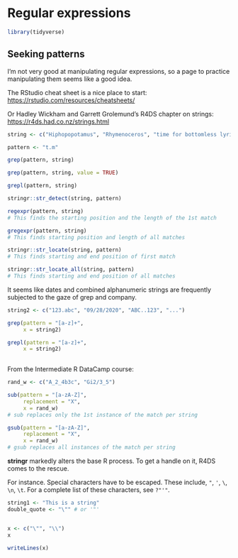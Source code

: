 # Regular expressions  {#regex}

```r
library(tidyverse)
```

## Seeking patterns

I'm not very good at manipulating regular expressions, so a page to practice manipulating them seems like a good idea. 

The RStudio cheat sheet is a nice place to start: <https://rstudio.com/resources/cheatsheets/>

Or Hadley Wickham and Garrett Grolemund's R4DS chapter on strings: <https://r4ds.had.co.nz/strings.html>

```r
string <- c("Hiphopopotamus", "Rhymenoceros", "time for bottomless lyrics")

pattern <- "t.m"

grep(pattern, string)

grep(pattern, string, value = TRUE)

grepl(pattern, string)

stringr::str_detect(string, pattern)

regexpr(pattern, string)
# This finds the starting position and the length of the 1st match

gregexpr(pattern, string)
# This finds starting position and length of all matches

stringr::str_locate(string, pattern)
# This finds starting and end position of first match

stringr::str_locate_all(string, pattern)
# This finds starting and end position of all matches
```

It seems like dates and combined alphanumeric strings are frequently subjected to the gaze of grep and company. 

```r
string2 <- c("123.abc", "09/28/2020", "ABC..123", "...")

grep(pattern = "[a-z]+", 
     x = string2)

grepl(pattern = "[a-z]+", 
     x = string2)
  
```

From the Intermediate R DataCamp course:

```r
rand_w <- c("A_2_4b3c", "Gi2/3_5")

sub(pattern = "[a-zA-Z]",
     replacement = "X",
     x = rand_w)
# sub replaces only the 1st instance of the match per string

gsub(pattern = "[a-zA-Z]",
     replacement = "X",
     x = rand_w)
# gsub replaces all instances of the match per string
```

**stringr** markedly alters the base R process. To get a handle on it, R4DS comes to the rescue. 

For instance. Special characters have to be escaped. These include, `"`, `'`, `\`, `\n`, `\t`. For a complete list of these characters, see `?"'"`. 

```r
string1 <- "This is a string"
double_quote <- "\"" # or '"'


x <- c("\"", "\\")
x

writeLines(x)

```

